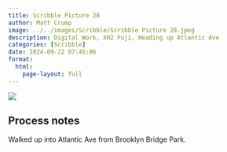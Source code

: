```yaml
---
title: Scribble Picture 28
author: Matt Crump
image: ../../images/Scribble/Scribble Picture 28.jpeg
description: Digital Work, XH2 Fuji, Heading up Atlantic Ave
categories: [Scribble]
date: 2024-09-22 07:45:06
format:
  html:
    page-layout: full
---
```


![](../../images/Scribble/Scribble Picture 28.jpeg)


## Process notes

Walked up into Atlantic Ave from Brooklyn Bridge Park.
